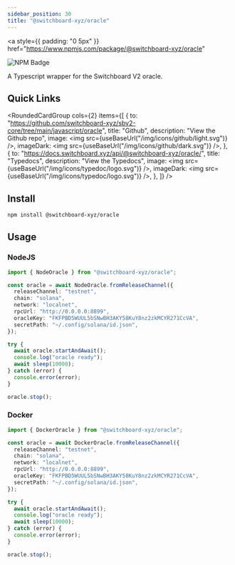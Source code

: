 ```yaml
---
sidebar_position: 30
title: "@switchboard-xyz/oracle"
---
```


<a
  style={{ padding: "0 5px" }}
  href="https://www.npmjs.com/package/@switchboard-xyz/oracle"
>
  <img
    alt="NPM Badge"
    src="https://img.shields.io/github/package-json/v/switchboard-xyz/sbv2-core?color=red&filename=javascript%2Foracle%2Fpackage.json&label=%40switchboard-xyz%2Foracle&logo=npm"
  />
</a>

A Typescript wrapper for the Switchboard V2 oracle.

## Quick Links


<RoundedCardGroup
  cols={2}
  items={[
    {
      to: "https://github.com/switchboard-xyz/sbv2-core/tree/main/javascript/oracle",
      title: "Github",
      description: "View the Github repo",
      image: <img src={useBaseUrl("/img/icons/github/light.svg")} />,
      imageDark: <img src={useBaseUrl("/img/icons/github/dark.svg")} />,
    },
    {
      to: "https://docs.switchboard.xyz/api/@switchboard-xyz/oracle/",
      title: "Typedocs",
      description: "View the Typedocs",
      image: <img src={useBaseUrl("/img/icons/typedoc/logo.svg")} />,
      imageDark: <img src={useBaseUrl("/img/icons/typedoc/logo.svg")} />,
    },
  ]}
/>

## Install

```bash npm2yarn
npm install @switchboard-xyz/oracle
```

## Usage

### NodeJS

```ts
import { NodeOracle } from "@switchboard-xyz/oracle";

const oracle = await NodeOracle.fromReleaseChannel({
  releaseChannel: "testnet",
  chain: "solana",
  network: "localnet",
  rpcUrl: "http://0.0.0.0:8899",
  oracleKey: "FKFPBD5WUUL5bSNwBH3AKY58KuY8nz2zkMCYR271CcVA",
  secretPath: "~/.config/solana/id.json",
});

try {
  await oracle.startAndAwait();
  console.log("oracle ready");
  await sleep(10000);
} catch (error) {
  console.error(error);
}

oracle.stop();
```

### Docker

```ts
import { DockerOracle } from "@switchboard-xyz/oracle";

const oracle = await DockerOracle.fromReleaseChannel({
  releaseChannel: "testnet",
  chain: "solana",
  network: "localnet",
  rpcUrl: "http://0.0.0.0:8899",
  oracleKey: "FKFPBD5WUUL5bSNwBH3AKY58KuY8nz2zkMCYR271CcVA",
  secretPath: "~/.config/solana/id.json",
});

try {
  await oracle.startAndAwait();
  console.log("oracle ready");
  await sleep(10000);
} catch (error) {
  console.error(error);
}

oracle.stop();
```
